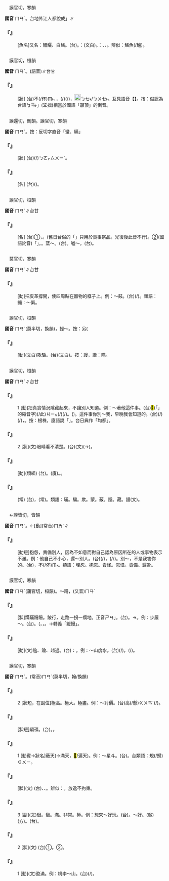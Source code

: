 
=={{ruby|鰻|ㄇㄢˊ}}==

　謨官切，寒韻

'''國音''' <rt>ㄇㄢˊ</rt>。台地外江人都說成{{ruby|「|ㄇㄢˋ}}」∥

    

==='''『{{ruby|鰻|ㄇㄢˊ}}』'''===
: [魚名]又名：鰻鱺、白鱔。(台){{ruby|鰻|ㄇㄨㄚˊ}}{{ruby|魚|ㄏㄧˊ/ㄏㄨˊ}}。{{ruby|又|ㄧㄨ˫}}{{ruby|名|ㄇㄧㄚˊ}}：{{ruby|鱸|ㄌㆦˊ}}{{ruby|鰻|ㄇㄨㄚˊ}}(文白)。{{ruby|台|ㄉㄞˊ}}{{ruby|灣|ㄨㄢˊ}}{{ruby|常|ㄒㄧㆲˊ}}{{ruby|見|ㄍㆪ˪}}{{ruby|者|ㄐㄧㄚˋ}}{{ruby|有|ㄨ˫}}：{{ruby|烏|ㆦ}}{{ruby|面|ㆠㄧㄣ˫}}{{ruby|鰻|ㄇㄨㄚˊ}}、{{ruby|白|ㄅㆤㆷ ͘}}{{ruby|鰻|ㄇㄨㄚˊ}}、{{ruby|海|ㄏㄞˋ}}{{ruby|鰻|ㄇㄨㄚˊ}}{{ruby|等|ㄉㄧㄥˋ}}。辨似：鱔魚(/鱣)。
    

=={{ruby|顢|ㄇㄢˊ}}==

　謨官切，桓韻

'''國音''' <rt>ㄇㄢˊ</rt>。{{ruby|→|ㄇㄢ}}(語音)∥台甘

    

==='''『{{ruby|顢|ㄇㄢˊ}}{{ruby|頇|·ㄏㄢ}}』'''===
: [狀] (台){{ruby|形|ㄏㄧㄥˊ}}{{ruby|容|ㄧㆲˊ}}{{ruby|人|ㄌㄤˊ}}不(/伓)<rt>ㆬ˫</rt>{{ruby|識|ㄅㄚㆵ/ㆠㄚㆵ}}{{ruby|道|ㄉㄜ˫}}{{ruby|理|ㄌㄧˋ}}，{{ruby|無|ㆠㄜˊ}}{{ruby|( )|ㄌㆰˋ}}{{ruby|無|ㆠㄜˊ}}{{ruby|( )|ㄋㆤ}}，{{ruby|做|ㄗㄨㆤ˪/ㄗㄜ˪}}{{ruby|載|ㄉㄞ˫}}(/{{ruby|戴|ㄉㄞ˪}}){{ruby|事|ㄐㄧ˪}}(/{{ruby|事|ㄉㄞ˫}}{{ruby|情|ㄐㄧ˪}}){{ruby|無|ㆠㄜˊ}}{{ruby|細|ㄙㄨㆤ˪/ㄙㆤ˪}}{{ruby|膩|ㄌㄧ˫/ㆢㄧ˫}}，[[File:fa45.png|20px]]<rt>ㆠㆤ˫/ㆠㄨㆤ˫</rt>{{ruby|注|ㄗㄨ˪}}{{ruby|心|ㄒㄧㆬ}}。互見語音【{{ruby|顢|ㄇㄢ}}{{ruby|頇|·ㄏㄢ}}】。按：俗認為台語{{ruby|「|ㄏㆰ˫}}<rt>ㆠㄢ˫</rt>」(笨拙)相當於國語「顢頇」的倒音。
    

=={{ruby|鬘|ㄇㄢˊ}}==

　謨還切，刪韻。謨官切，寒韻

'''國音''' <rt>ㄇㄢˊ</rt>。按：反切字直音「蠻、瞞」

    

==='''『{{ruby|鬘|ㄇㄢˊ}}』'''===
: [狀] (台){{ruby|頭|ㄊㄠˊ}}{{ruby|毛|ㄇㆭˊ}}(/{{ruby|鬃|ㄗㄤ}})<rt>ㄅㄛㆷ</rt><rt>ㄙㄨㄧˋ</rt>{{ruby|丌|ㆤ}}{{ruby|款|ㄎㄨㄢˋ}}。
    

==='''『{{ruby|華|ㄏㄨㄚˊ}}{{ruby|鬘|ㄇㄢˊ}}』'''===
: [名] (台)({{ruby|印|ㄧㄣ˪}}{{ruby|度|ㄉㆦ˫}}{{ruby|風|ㄏㆲ}}{{ruby|俗|ㄒㄧㆦㆶ ͘}}){{ruby|裝|ㄗㆭ}}{{ruby|飾|ㄒㄧㆤㆶ}}{{ruby|用|ㄧㆲ˫}}{{ruby|丌|ㆤ}}{{ruby|花|ㄏㄨㆤ}}{{ruby|環|ㄎㄨㄢˊ}}。
    

=={{ruby|饅|ㄇㄢˊ}}==

　謨官切，桓韻

'''國音''' <rt>ㄇㄢˊ</rt>∥台甘

    

==='''『{{ruby|饅|ㄇㄢˊ}}{{ruby|頭|·ㄊㄡˊ}}』'''===
: [名] (台)①{{ruby|饅|ㆠㄧㄣˊ}}，{{ruby|饅|ㆠㄧㄣˊ}}{{ruby|頭|ㄊㄠˊ}}。(舊日台俗的「{{ruby|饅|ㆠㄢˊ}}{{ruby|頭|ㄊㄠˊ}}{{ruby|粿|ㄍㄨㆤˋ/ㄍㆤˋ}}」只用於喪事祭品。光復後此音不行)。②{{ruby|饅|ㆠㄢˊ}}{{ruby|頭|ㄊㄠˊ}}(國語訛音){{ruby|指|ㄐㄧˋ}}{{ruby|北|ㄅㄚㆶ}}{{ruby|方|ㄏㆭ}}{{ruby|日|ㆢㄧㆵ ͘/ㄌㄧㆵ ͘}}{{ruby|常|ㄒㄧㆲˊ}}{{ruby|食|ㄒㄧㆵ ͘}}{{ruby|品|ㄆㄧㄣˋ}}{{ruby|丌|ㆤ}}「{{ruby|饅|ㄇㄢˊ}}{{ruby|頭|·ㄊㄡˊ}}」。{{ruby|用|ㄧㆲ˫}}{{ruby|麵|ㄇㄧ˫}}{{ruby|粉|ㄏㄨㄣˋ}}{{ruby|發|ㄏㄨㄚㆵ}}{{ruby|酵|ㄍㆩ˪}}{{ruby|炊|ㄘㄨㆤ/ㄘㆤ}}{{ruby|做|ㄗㄨㆤ˪/ㄗㄜ˪}}{{ruby|丌|ㆤ}}。蒸～。(台){{ruby|炊|ㄘㄨㆤ/ㄘㆤ}}{{ruby|饅|ㄇㄢˊ}}{{ruby|頭|ㄊㄜ˪}}。噓～。(台){{ruby|烘|ㄏㄤ}}{{ruby|饅|ㆠㄢˊ}}{{ruby|頭|ㄊㆦˊ}}。
    

=={{ruby|鞔|ㄇㄢˊ}}==

　莫官切，寒韻

'''國音''' <rt>ㄇㄢˊ</rt>∥台甘

    

==='''『{{ruby|鞔|ㄇㄢˊ}}』'''===
: [動]把皮革撐開，使四周貼在器物的框子上。例：～鼓。(台){{ruby|繃|ㄅㆪ}}(/{{ruby|拼|ㄅㆥ}}){{ruby|鼓|ㄍㆦˋ}}。類語：繃：～緊。
    

=={{ruby|謾|ㄇㄢˊ}}==

　謨官切，桓韻

'''國音''' <rt>ㄇㄢˊ</rt>{{ruby|、|ㄇㄢˋ}}(莫半切，換韻)，輕～。按：另(

    

==='''『{{ruby|欺|ㄑㄧ}}{{ruby|謾|ㄇㄢˊ}}』'''===
: [動](文白)欺騙。(台){{ruby|欺|ㄎㄧ}}{{ruby|騙|ㄆㄧㄢ˪}}(文白)。按：謾，諧：瞞。
    

=={{ruby|瞞|ㄇㄢˊ}}==

　謨官切，桓韻

'''國音''' <rt>ㄇㄢˊ</rt>∥台甘

    

==='''『{{ruby|瞞|ㄇㄢˊ}}』'''===
:1  [動]把真實情況隱藏起來，不讓別人知道。例：～著他這件事。(台)<mark>&#xffb50;</mark>(「{{ruby|此|ㄐㄧˋ}}{{ruby|一|ㄐㄧㆵ ͘}}」的縮音字)(/此)<rt>ㄐㄧㆵ</rt>{{ruby|層|ㄗㄢˊ}}{{ruby|載|ㄉㄞ˫}}(/{{ruby|戴|ㄉㄞ˪}}){{ruby|事|ㄐㄧ˪}}(/{{ruby|事|ㄉㄞ˫}}{{ruby|情|ㄐㄧ˪}}){{ruby|共|ㄍㄚ˫}}{{ruby|伊|ㄧ}}{{ruby|瞞|ㄇㄨㄚˊ}}{{ruby|起|·ㄎㄧˋ}}{{ruby|來|·ㄌㄞˊ}}。({{ruby|免|ㆠㄧㄢˋ}}{{ruby|付|ㄏㆦ˫}}{{ruby|伊|ㄧ}}{{ruby|知|ㄗㄞ}})。這件事你別～我，早晚我會知道的。(台){{ruby|<mark>&#xffacb;</mark>|ㄗㆤ}}{{ruby|載|ㄉㄞ˫}}(/{{ruby|戴|ㄉㄞ˪}}){{ruby|事|ㄐㄧ˪}}(/{{ruby|事|ㄉㄞ˫}}{{ruby|情|ㄐㄧ˪}}){{ruby|汝|ㄌㄧˋ}}{{ruby|免|ㆠㄧㄢˋ}}{{ruby|瞞|ㄇㄨㄚˊ}}{{ruby|我|·ㆣㄨㄚˋ}}，{{ruby|根|ㄍㄨㄣ/ㄍㄧㄣ}}{{ruby|株|ㄉㄨ}}{{ruby|我|ㆣㄨㄚˋ}}{{ruby|會|ㄨㆤ˫/ㆤ˫}}{{ruby|知|ㄗㄞ}}。按：根株，廈語說「{{ruby|根|ㄍㄨㄣ}}{{ruby|拄|ㄉㄨˋ}}」。台日典作「均都」。
    

==='''『{{ruby|瞞|ㄇㄢˊ}}』'''===
:2  [狀](文)眼睛看不清楚。(台)(文){{ruby|目|ㆠㄚㆶ ͘}}{{ruby|珠|ㄗㄨ}}(→{{ruby|睭|ㄐㄧㄨ}}){{ruby|看|ㄎㄨㆩ˪}}{{ruby|<mark>&#xffa45;</mark>|ㆠㆤ˫/ㆠㄨㆤ˫}}{{ruby|明|ㆠㄧㄥˊ}}。
    

==='''『{{ruby|隱|ㄧㄣˇ}}{{ruby|瞞|ㄇㄢˊ}}』'''===
: [動](類組) (台){{ruby|掩|ㆰ}}{{ruby|蓋|ㄎㆰ˪}}{{ruby|也|ㄧㄚ˪}}。(廈){{ruby|瞞|ㄇㄨㄚˊ}}{{ruby|勘|ㄎㆰ˪}}。{{ruby|<mark>&#xf90db;</mark>|ㆭ}}{{ruby|勘|ㄎㆰ˪}}。
    

==='''『{{ruby|實|ㄕˊ}}{{ruby|不|ㄅㄨˋ}}{{ruby|相|ㄒㄧㄤ}}{{ruby|瞞|ㄇㄢˊ}}』'''===
: (常) (台){{ruby|我|ㆣㄨㄚˋ}}{{ruby|無|ㆠㄜˊ}}{{ruby|騙|ㄆㄧㄢ˪}}{{ruby|汝|·ㄌㄧˋ}}，{{ruby|講|ㄍㆲˋ}}{{ruby|實|ㄒㄧㆵ ͘}}{{ruby|在|ㄗㄞ˫}}{{ruby|話|ㄨㆤ˫}}(常)。類語：瞞。騙。欺。蒙。蔽。隱。藏。謾(文)。
    

=={{ruby|埋|ㄇㄢˊ}}==

　←謨皆切，皆韻

'''國音''' <rt>ㄇㄢˊ</rt>。←[動](常音)<rt>ㄇㄞˊ</rt>∥

    

==='''『{{ruby|埋|ㄇㄢˊ}}{{ruby|怨|·ㄩㄢˋ}}』'''===
: [動短]抱怨，責備別人，因為不如意而對自己認為原因所在的人或事物表示不滿。例：他自己不小心，還～別人。(台){{ruby|自|ㄗㄨ˫}}{{ruby|己|ㄍㄧˋ}}{{ruby|無|ㆠㄜˊ}}{{ruby|注|ㄗㄨ˪}}{{ruby|意|ㄧ˪}}(/{{ruby|小|ㄒㄧㄜˋ}}{{ruby|心|ㄒㄧㆬ}})，{{ruby|顛|ㄉㄧㄢ}}{{ruby|倒|ㄉㄜ˪}}{{ruby|<mark>&#xffa49;</mark>|ㆠㆤㆷ/ㆠㄨㆤㆷ}}{{ruby|怨|ㄨㄢ˪}}(/{{ruby|怪|ㄍㄨㆤ˪}}/{{ruby|講|ㄍㆲˋ}}{{ruby|→|ㄍㆲ}}){{ruby|人|·ㄌㄤˊ}}。別～，不是我害你的。(台){{ruby|汝|ㄌㄧˋ}}{{ruby|免|ㆠㄧㄢˋ}}{{ruby|怨|ㄨㄢ˪}}{{ruby|恨|ㄏㄧㄣ˫/ㄏㄨㄣ˫}}{{ruby|我|·ㆣㄨㄚˋ}}，{{ruby|並|ㄅㄧㄥ˫}}不(/伓)<rt>ㆬ˫</rt>{{ruby|是|ㄒㄧ˫}}{{ruby|我|ㆣㄨㄚˋ}}{{ruby|害|ㄏㄞ˫}}{{ruby|汝|·ㄌㄧˋ}}{{ruby|丌|ㆤ}}。類語：埋怨。抱怨。責怪。怨恨。責備。歸咎。
    

=={{ruby|蹣|ㄇㄢˊ}}==

　謨官切，寒韻

'''國音''' <rt>ㄇㄢˊ</rt>{{ruby|。|ㄆㄢˊ}}(蒲官切，桓韻)。～跚，(又音)<rt>ㄇㄢˊ</rt>

    

==='''『{{ruby|蹣|ㄇㄢˊ}}{{ruby|跚|ㄕㄢ}}』'''===
: [狀]蹣蹣跚跚。跛行，走路一拐一瘸地。正音{{ruby|「|ㄆㄢˊ}}<rt>ㄕㄢ</rt>」。(台){{ruby|行|ㄍㄧㆩˊ}}{{ruby|路|ㄌㆦ˫}}{{ruby|跛|ㄅㄞˋ}}{{ruby|跛|ㄅㄞˋ}}。→{{ruby|斡|ㄨㆮㆷ}}{{ruby|一|ㄐㄧㆵ}}{{ruby|下|·ㆤ˫}}{{ruby|斡|ㄨㆮㆷ}}{{ruby|一|ㄐㄧㆵ}}{{ruby|下|·ㆤ˫}}。例：步履～。(台){{ruby|形|ㄏㄧㄥˊ}}{{ruby|容|ㄧㆲˊ}}{{ruby|行|ㄍㄧㆩˊ}}{{ruby|路|ㄌㆦ˫}}{{ruby|<mark>&#xffa45;</mark>|ㆠㆤ˫/ㆠㄨㆤ˫}}{{ruby|緊|ㄍㄧㄣˋ}}。({{ruby|因|ㄧㄣ}}{{ruby|為|ㄨㄧ˫}}{{ruby|骹|ㄎㄚ}}{{ruby|破|ㄆㄨㄚ˪}}{{ruby|相|ㄒㄧㆧ˪/ㄒㄧㆫ˪}}，{{ruby|行|ㄍㄧㆩˊ}}{{ruby|路|ㄌㆦ˫}}{{ruby|搖|ㄧㄜˊ}}{{ruby|搖|ㄧㄜˊ}}{{ruby|擺|ㄅㄞˋ}}{{ruby|擺|ㄅㄞˋ}}，{{ruby|<mark>&#xf8e79;</mark>|ㄏㄧㄢˋ}}{{ruby|一|ㄐㄧㆵ ͘}}{{ruby|下|·ㆤ˫}}{{ruby|<mark>&#xf8e79;</mark>|ㄏㄧㄢˋ}}{{ruby|一|ㄐㄧㆵ ͘}}{{ruby|下|·ㆤ˫}}。→轉義「緩慢」。
    

==='''『{{ruby|蹣|ㄇㄢˊ}}』'''===
: [動](文)逾、踰、越過。(台){{ruby|諧|ㄏㄞˊ}}：{{ruby|盤|ㄅㄨㆩˊ}}{{ruby|過|ㄍㄨㆤ˪/ㄍㆤ˪}}{{ruby|去|ㄎㄧ˪}}。例：～山度水。(台){{ruby|盤|ㄅㄨㆩˊ}}(/{{ruby|翻|ㄏㄨㄢ}}){{ruby|過|ㄍㆤ˪/ㄍㄨㆤ˪}}{{ruby|山|ㄙㄨㆩ}}，{{ruby|渡|ㄉㆦ˫}}{{ruby|過|ㄍㆤ˪/ㄍㄨㆤ˪}}{{ruby|水|ㄗㄨㄧˋ}}(/{{ruby|溪|ㄎㄨㆤ/ㄎㆤ}})。
    

=={{ruby|漫|ㄇㄢˊ}}==

　謨官切，寒韻

'''國音''' <rt>ㄇㄢˊ</rt>。(常音)<rt>ㄇㄢˋ</rt>(莫半切，翰/換韻)

    

==='''『{{ruby|漫|ㄇㄢˊ}}{{ruby|天|ㄊㄧㄢ}}』'''===
:2  [狀短，在副位]極高。極大。極盡。例：～討價。(台){{ruby|講|ㄍㆲˋ}}{{ruby|價|ㄍㆤˋ}}高(/懸)<rt>ㄍㄨㄢˊ</rt>{{ruby|到|ㄍㄚㆷ}}{{ruby|若|ㄋㄚˋ}}{{ruby|天|ㄊㆪ}}(/{{ruby|無|ㆠㄜˊ}}{{ruby|程|ㄊㄧㄥˊ}}{{ruby|度|ㄉㆦ˫}})。
    

==='''『{{ruby|漫|ㄇㄢˊ}}{{ruby|不|ㄅㄨˋ}}{{ruby|經|ㄐㄧㄥ}}{{ruby|心|ㄒㄧㄣ}}』'''===
: [狀短]顢頇。(台){{ruby|放|ㄏㆲ˪}}{{ruby|放|ㄏㆲ˪}}。{{ruby|無|ㆠㄜˊ}}{{ruby|置|ㄉㄧ˪}}{{ruby|意|ㄧ˪}}。
    

==='''『{{ruby|漫|ㄇㄢˊ}}{{ruby|天|ㄊㄧㄢ}}』'''===
:1  [動賓→狀名]蔽天(→滿天，<mark>&#xffbe7;</mark>/遍天)。例：～星斗。(台){{ruby|滿|ㄇㄨㄚˋ}}{{ruby|天|ㄊㆪ}}{{ruby|丌|ㆤ}}{{ruby|天|ㄊㆪ}}{{ruby|星|ㄘㆥ/ㄑㆪ}}。台類語：規(/歸)<rt>ㄍㄨㄧ</rt>{{ruby|天|ㄊㆪ}}{{ruby|頂|ㄉㄧㄥˋ}}。
    

==='''『{{ruby|漫|ㄇㄢˊ}}{{ruby|漫|ㄇㄢˊ}}』'''===
: [狀](文) (台){{ruby|平|ㄅㆪˊ/ㄅㆥˊ}}{{ruby|坦|ㄊㆩˋ}}{{ruby|長|ㄉㄧㆲˊ}}{{ruby|遠|ㄨㄢˋ}}、{{ruby|遠|ㄏㆭ˫}}{{ruby|遠|ㄏㆭ˫}}、{{ruby|無|ㆠㄨˊ}}{{ruby|窮|ㄍㄧㆲˊ}}{{ruby|無|ㆠㄨˊ}}{{ruby|盡|ㄐㄧㄣ˫}}{{ruby|丌|ㆤ}}{{ruby|款|ㄎㄨㄢˋ}}。辨似：{{ruby|漫|ㄇㄢˋ}}{{ruby|漫|ㄇㄢˋ}}，放逸不拘束。
    

==='''『{{ruby|漫|ㄇㄢˊ}}』'''===
:3  [副](文)很。蠻。滿。非常。極。例：想來～好玩。(台){{ruby|想|ㄒㄧㆧ˫/ㄒㄧㆫ˫}}{{ruby|著|ㄉㄧㄜㆷ ͘}}{{ruby|誠|ㄐㄧㆩˊ}}{{ruby|心|ㄒㄧㆬ}}{{ruby|適|ㄒㄧㆤㆶ}}。～好。(吳)(方)。(台){{ruby|誠|ㄐㄧㆩˊ}}{{ruby|好|ㄏㄜˋ}}。
    

==='''『{{ruby|漫|ㄇㄢˊ}}』'''===
:2  [狀](文) (台)①{{ruby|水|ㄗㄨㄧˋ}}{{ruby|大|ㄉㄨㄚ˫}}{{ruby|丌|ㆤ}}{{ruby|款|ㄎㄨㄢˋ}}。②{{ruby|平|ㄅㆪˊ/ㄅㆥˊ}}{{ruby|坦|ㄊㆩˋ}}。
    

==='''『{{ruby|漫|ㄇㄢˊ}}』'''===
:1  [動](文)盈滿。例：桃李～山。(台){{ruby|桃|ㄊㄜˊ}}{{ruby|李|ㄌㄧˋ}}{{ruby|滿|ㄇㄨㄚˋ}}{{ruby|山|ㄙㄨㆩ}}(/{{ruby|歸|ㄍㄨㄧ}}{{ruby|山|ㄙㄨㆩ}}{{ruby|坪|ㄆㄧㆩˊ}}{{ruby|攏|ㄌㆲˋ}}{{ruby|是|ㄒㄧ˫}}{{ruby|桃|ㄊㄜˊ}}{{ruby|仔|ㄗㄨㄟˇ}}{{ruby|李|ㄌㄧˋ}}{{ruby|仔|ㄚ}})。
    
